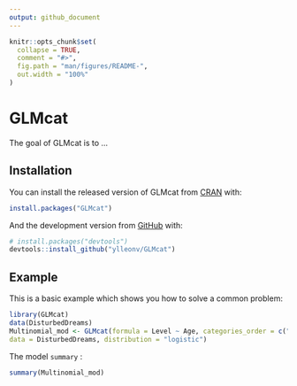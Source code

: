 ```yaml
---
output: github_document
---
```


<!-- README.md is generated from README.Rmd. Please edit that file -->

```r
knitr::opts_chunk$set(
  collapse = TRUE,
  comment = "#>",
  fig.path = "man/figures/README-",
  out.width = "100%"
)
```

# GLMcat

<!-- badges: start -->
<!-- badges: end -->

The goal of GLMcat is to ...

## Installation

You can install the released version of GLMcat from [CRAN](https://CRAN.R-project.org) with:

``` r
install.packages("GLMcat")
```

And the development version from [GitHub](https://github.com/) with:

``` r
# install.packages("devtools")
devtools::install_github("ylleonv/GLMcat")
```
## Example

This is a basic example which shows you how to solve a common problem:

```r
library(GLMcat)
data(DisturbedDreams)
Multinomial_mod <- GLMcat(formula = Level ~ Age, categories_order = c("Not.severe", "Severe.1", "Severe.2", "Very.severe"),
data = DisturbedDreams, distribution = "logistic")
```

The model `summary` :

```r
summary(Multinomial_mod)
```
